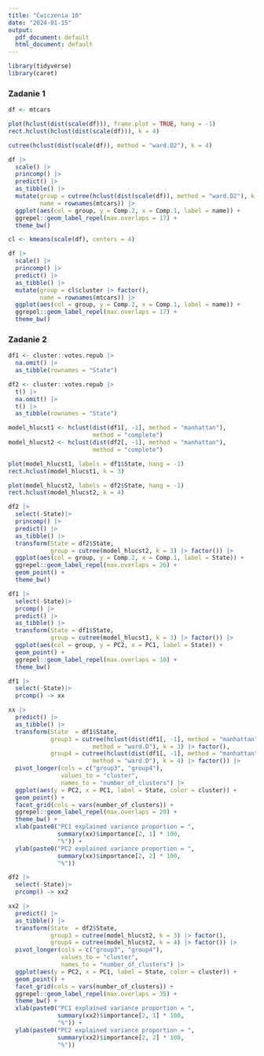 ---
title: "Ćwiczenia 10"
date: "2024-01-15"
output:
  pdf_document: default
  html_document: default
---

```{r, echo=FALSE, warning=FALSE, message=FALSE}
library(tidyverse)
library(caret)
```

### Zadanie 1

```{r}
df <- mtcars
```

```{r}
plot(hclust(dist(scale(df))), frame.plot = TRUE, hang = -1)
rect.hclust(hclust(dist(scale(df))), k = 4)
```

```{r}
cutree(hclust(dist(scale(df)), method = "ward.D2"), k = 4)
```

```{r}
df |>
  scale() |>
  princomp() |>
  predict() |>
  as_tibble() |>
  mutate(group = cutree(hclust(dist(scale(df)), method = "ward.D2"), k = 4) |> factor(),
         name = rownames(mtcars)) |>
  ggplot(aes(col = group, y = Comp.2, x = Comp.1, label = name)) +
  ggrepel::geom_label_repel(max.overlaps = 17) +
  theme_bw()
```

```{r}
cl <- kmeans(scale(df), centers = 4)
```


```{r}
df |>
  scale() |>
  princomp() |>
  predict() |>
  as_tibble() |>
  mutate(group = cl$cluster |> factor(),
         name = rownames(mtcars)) |>
  ggplot(aes(col = group, y = Comp.2, x = Comp.1, label = name)) +
  ggrepel::geom_label_repel(max.overlaps = 17) +
  theme_bw()
```

### Zadanie 2

```{r}
df1 <- cluster::votes.repub |>
  na.omit() |>
  as_tibble(rownames = "State")

df2 <- cluster::votes.repub |> 
  t() |>
  na.omit() |>
  t() |>
  as_tibble(rownames = "State")
```

```{r}
model_hlucst1 <- hclust(dist(df1[, -1], method = "manhattan"), 
                        method = "complete")
model_hlucst2 <- hclust(dist(df2[, -1], method = "manhattan"), 
                        method = "complete")
```

```{r}
plot(model_hlucst1, labels = df1$State, hang = -1)
rect.hclust(model_hlucst1, k = 3)
```

```{r}
plot(model_hlucst2, labels = df2$State, hang = -1)
rect.hclust(model_hlucst2, k = 4)
```


```{r}
df2 |>
  select(-State)|>
  princomp() |>
  predict() |>
  as_tibble() |>
  transform(State = df2$State,
            group = cutree(model_hlucst2, k = 3) |> factor()) |>
  ggplot(aes(col = group, y = Comp.2, x = Comp.1, label = State)) +
  ggrepel::geom_label_repel(max.overlaps = 26) +
  geom_point() +
  theme_bw()
```

```{r}
df1 |>
  select(-State)|>
  prcomp() |>
  predict() |>
  as_tibble() |>
  transform(State = df1$State,
            group = cutree(model_hlucst1, k = 3) |> factor()) |>
  ggplot(aes(col = group, y = PC2, x = PC1, label = State)) +
  geom_point() +
  ggrepel::geom_label_repel(max.overlaps = 10) +
  theme_bw()
```

```{r}
df1 |>
  select(-State)|>
  prcomp() -> xx

xx |>
  predict() |>
  as_tibble() |>
  transform(State  = df1$State,
            group3 = cutree(hclust(dist(df1[, -1], method = "manhattan"), 
                        method = "ward.D"), k = 3) |> factor(),
            group4 = cutree(hclust(dist(df1[, -1], method = "manhattan"), 
                        method = "ward.D"), k = 4) |> factor()) |>
  pivot_longer(cols = c("group3", "group4"),
               values_to = "cluster",
               names_to = "number_of_clusters") |>
  ggplot(aes(y = PC2, x = PC1, label = State, color = cluster)) +
  geom_point() +
  facet_grid(cols = vars(number_of_clusters)) +
  ggrepel::geom_label_repel(max.overlaps = 20) +
  theme_bw() +
  xlab(paste0("PC1 explained variance proportion = ", 
              summary(xx)$importance[2, 1] * 100,
              "%")) +
  ylab(paste0("PC2 explained variance proportion = ", 
              summary(xx)$importance[2, 2] * 100,
              "%"))
```


```{r}
df2 |>
  select(-State)|>
  prcomp() -> xx2

xx2 |>
  predict() |>
  as_tibble() |>
  transform(State  = df2$State,
            group3 = cutree(model_hlucst2, k = 3) |> factor(),
            group4 = cutree(model_hlucst2, k = 4) |> factor()) |>
  pivot_longer(cols = c("group3", "group4"),
               values_to = "cluster",
               names_to = "number_of_clusters") |>
  ggplot(aes(y = PC2, x = PC1, label = State, color = cluster)) +
  geom_point() +
  facet_grid(cols = vars(number_of_clusters)) +
  ggrepel::geom_label_repel(max.overlaps = 35) +
  theme_bw() +
  xlab(paste0("PC1 explained variance proportion = ", 
              summary(xx2)$importance[2, 1] * 100,
              "%")) +
  ylab(paste0("PC2 explained variance proportion = ", 
              summary(xx2)$importance[2, 2] * 100,
              "%"))
```
